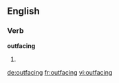 ==English==

===Verb===
'''outfacing'''

# {{present participle of|[[outface]]}}

[[de:outfacing]]
[[fr:outfacing]]
[[vi:outfacing]]